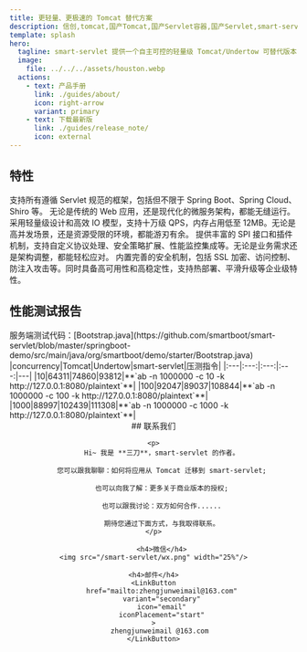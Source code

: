 ```yaml
---
title: 更轻量、更极速的 Tomcat 替代方案
description: 信创,tomcat,国产Tomcat,国产Servlet容器,国产Servlet,smart-servlet,smartservlet,undertow,jetty,自研,自研Tomcat
template: splash
hero:
  tagline: smart-servlet 提供一个自主可控的轻量级 Tomcat/Undertow 可替代版本，重新定义下一代 Servlet 容器!
  image:
    file: ../../../assets/houston.webp
  actions:
    - text: 产品手册
      link: ./guides/about/
      icon: right-arrow
      variant: primary
    - text: 下载最新版
      link: ./guides/release_note/
      icon: external
---
```




## 特性

<CardGrid stagger>
	<Card title="全生态适配" icon="seti:favicon">
        支持所有遵循 Servlet 规范的框架，包括但不限于 Spring Boot、Spring Cloud、Shiro 等。
        无论是传统的 Web 应用，还是现代化的微服务架构，都能无缝运行。
	</Card>
	<Card title="技术至上" icon="rocket">
        采用轻量级设计和高效 IO 模型，支持十万级 QPS，内存占用低至 12MB。无论是高并发场景，还是资源受限的环境，都能游刃有余。
	</Card>
	<Card title="灵活扩展" icon="puzzle">
        提供丰富的 SPI 接口和插件机制，支持自定义协议处理、安全策略扩展、性能监控集成等。无论是业务需求还是架构调整，都能轻松应对。
	</Card>
	<Card title="安全可靠" icon="seti:lock">
        内置完善的安全机制，包括 SSL 加密、访问控制、防注入攻击等。同时具备高可用性和高稳定性，支持热部署、平滑升级等企业级特性。
	</Card>
</CardGrid>

## 性能测试报告
<Card title="SpringBoot项目 <u>100万</u> 次请求">
服务端测试代码：[Bootstrap.java](https://github.com/smartboot/smart-servlet/blob/master/springboot-demo/src/main/java/org/smartboot/demo/starter/Bootstrap.java)
|concurrency|Tomcat|Undertow|smart-servlet|压测指令|
|:---|:---:|:---:|:---:|---|
|10|64311|74860|93812|**`ab -n 1000000 -c  10 -k http://127.0.0.1:8080/plaintext`**|
|100|92047|89037|108844|**`ab -n 1000000 -c  100 -k http://127.0.0.1:8080/plaintext`**|
|1000|88997|102439|111308|**`ab -n 1000000 -c  1000 -k http://127.0.0.1:8080/plaintext`**|

</Card>


<center>
## 联系我们

    <p>
        Hi~ 我是 **三刀**，smart-servlet 的作者。

        您可以跟我聊聊：如何将应用从 Tomcat 迁移到 smart-servlet;

        也可以向我了解：更多关于商业版本的授权;

        也可以跟我讨论：双方如何合作......

        期待您通过下面方式，与我取得联系。
    </p>

        <h4>微信</h4>
    <img src="/smart-servlet/wx.png" width="25%"/>

    <h4>邮件</h4>
    <LinkButton
        href="mailto:zhengjunweimail@163.com"
        variant="secondary"
        icon="email"
        iconPlacement="start"
    >
       zhengjunweimail @163.com
    </LinkButton>
</center>